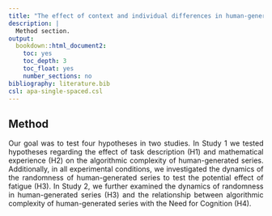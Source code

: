 ```yaml
---
title: "The effect of context and individual differences in human-generated randomness"
description: |
  Method section.
output:
  bookdown::html_document2:
    toc: yes
    toc_depth: 3
    toc_float: yes
    number_sections: no
bibliography: literature.bib
csl: apa-single-spaced.csl
---
```

## Method

Our goal was to test four hypotheses in two studies. In Study 1 we tested
hypotheses regarding the effect of task description (H1) and mathematical
experience (H2) on the algorithmic complexity of human-generated series.
Additionally, in all experimental conditions, we investigated the dynamics of
the randomness of human-generated series to test the potential effect of fatigue
(H3). In Study 2, we further examined the dynamics of randomness in
human-generated series (H3) and the relationship between algorithmic complexity
of human-generated series with the Need for Cognition (H4).

```r
# Globals
ROOT <- here::here()
HERE <- file.path(ROOT, "notebooks")
DATA <- file.path(ROOT, "data", "proc")
FIG <- file.path(ROOT, "png")

knitr::opts_chunk$set(echo = FALSE,
                      include = FALSE,
                      message = FALSE,
                      warning = FALSE,
                      fig.height = 5,
                      fig.path = file.path(ROOT, "png"))
```

```r
## Load necessary packages
library(tidyverse)
library(broom)
library(lattice)
library(MuMIn)
library(lme4)
library(lmerTest)
library(kableExtra)
library(ggpubr)
library(quantreg) 
library(emmeans)
library(mgcv)
library(itsadug)

## Set ggplot theme
theme_set(theme_classic())
COLORS <- RColorBrewer::brewer.pal(8, "Set1")
options(
    ggplot2.discrete.color = COLORS,
    ggplot2.discrete.fill  = COLORS
)
```

## Study 1.

In the first study, participants were tested individually in sessions that
lasted about 15 minutes. They were simply asked to produce a binary series of
300 elements. We gathered the responses from the participants using a custom
software^[It is available on GitHub under MIT License https://github.com/MikoBie/Survey.].

```r
## Load Study 1 data for general analysis
data <- read.csv2(file.path(DATA, "Study1.csv")) %>%
   mutate(Condition = factor(Condition, levels = c( "No Instruction", "Stock Market", "Coin Tossing")))

## Load Study 1 data form in-depth analysis
seq8 <- read.csv2(file.path(DATA, "Study1_seq8.csv")) %>%
  mutate(Condition = fct_relevel(as.factor(Condition), "No Instruction"))
``` 

### Procedure and Design

The experiment followed a 2 x 3 factorial design with two between-subjects
factors: the mathematical experience and the task description. Participants
were two groups of students recruited either from the Psychology or Chemistry
faculties at the University of Warsaw. We assumed that students who chose as
their major psychology had a relatively small exposure to concepts related to
randomness while students from the Faculty of Chemistry were more familiar
with them due to their generally better quantitative training. We based this
assumption on the number of obligatory courses students had to take in both
programs. For chemistry students, it was nearly 200 hours of classes related
to math, physics, and statistics during the first three years, while for
psychology it was just 90 hours of applied statistics over five years. In
both groups, participants were assigned randomly to one of the three
experimental conditions: 1) No Instruction (NI); 2) Coin Tossing Instruction
(CTI); and 3) Stock Market Instruction (SMI). In all three conditions, we
used custom software to run the experiment. Every 1.25 second it displayed a
red square for .75 second. Furthermore, in the No Instruction condition
participants were simply asked to select randomly and press one of the two
predefined keys every time they saw the red square. In the Coin Tossing
condition, participants were instructed to imagine a toss of a fair coin
whenever they saw the red square and press either key marked as tails or
heads. In the Stock Market condition, participants were asked to imagine a
stock market chart and to assume that price fluctuations were random. They
were instructed to try to predict whether the price in the next time step
will go up or down and to press either key marked "up" or
"down".

### Participants

The participants were students from the Faculty of Psychology and
Faculty of Chemistry at the University of Warsaw.
A total of (183) subjects (129 females),
aged from 18 to 30 (\(M = 21.54,\ SD = 2.12\)), were randomly assigned to one
of the experimental conditions. The procedure was approved by the ethics
committee of the Robert Zajonc Institute for Social Studies at the University
of Warsaw. All participants gave informed consent before taking part in the
study.

### Data processing

Although the participants were instructed to only press relevant keys when
they saw the red square some pressed it more and some less than 300 times.
Therefore, the length of the series varied between subjects from 218 to 1016
elements (\(Median = 300\)). However, there were only a few people who
produced significantly longer series than others. Therefore, we cut off
observations exceeding the typical length of the series, i.e. we cut off the
last 10\% of observations (those with more than 313 elements).

We used "pybdm"^[It is a Python package implementing Coding
Theorem and Block Decomposition methods for estimating algorithmic complexity
[@soler-toscano2014; @zenil_decomposition_2018]. It is available as a
standard package through PyPI https://pypi.org/project/pybdm/}.] library
to estimate algorithmic complexity of series. All other analyses were
performed using R language [@rcore] with "nlme" and
"lme4" packages for estimating linear mixed models
[@bates_fitting_2015; @nlme] and "quantreg" package for fitting
quantile regression [@koenker_quantreg_2020].

For each participant, we computed an overall algorithmic complexity of the
entire sequence as well as vectors of complexity estimates in rolling windows
of different lengths. The former was normalized (using the method described
in \citealp{zenil_decomposition_2018]) because even though we cut off the
last 10\% of the longest series the lengths still varied. Normalized
algorithmic complexity ranges from $0$ to $1$ where $0$ stands for the
simplest possible object and $1$ for the most complex object of a given size.
The rolling algorithmic complexity was calculated for window lengths from 5
to 9. This corresponds to the estimated capacity of the working memory which
is usually said to be \(7\ \pm 2\) elements [@baddeley1986]. Herein, we
present the results only for the window of length 8. The rest can be found in
Supplementary Materials.

### Results

Before conducting a more detailed analysis, we tested hypotheses regarding
the effect of the task description (H1) and mathematical experience (H2) on
the overall algorithmic complexity of human-generated series. For testing
these hypotheses we used non-parametric tests to assess whether the
distributions of algorithmic complexity were systematically different between
groups of observations.

```r
kruskal.test(cmx~Condition, data = data)
```
```r
# Full quantile process model
proc <- rq(cmx~Condition, tau = -1, data = data, method = "br")

# Quartile model
qreg <- rq(cmx~Condition, tau = 1:3/4, data = data, method = "br")
summary(qreg, se = "rank")
```

```r
plt1 <- data %>%
    ggplot(aes(x = cmx, fill = Condition)) +
    geom_histogram(bins = 10, color = "white") +
    facet_wrap(~Condition, ncol = 1L) +
    labs(x = "Normalized Algorithmic Complexity", y = "Count") +
    guides(fill = FALSE)

plt2 <- t(proc$sol) %>%
    as_tibble %>%
    select(
        tau,
        zero  = `(Intercept)`,
        coin  = `ConditionCoin Tossing`,
        stock = `ConditionStock Market`
    ) %>%
    mutate(
        "Coin Tossing" = zero + coin,
        "Stock Market" = zero + stock,
        "No Instruction" = zero
    ) %>%
    pivot_longer(-c(tau:stock), names_to = "Condition", values_to = "Qbar") %>%
    mutate(Condition = factor(Condition, levels = c("No Instruction", "Stock Market", "Coin Tossing"))) %>%
    ggplot(aes(x = tau, y = Qbar, color = Condition, group = Condition)) +
    geom_line(show.legend = FALSE) +
    geom_vline(xintercept = .5, linetype = 2L) +
    labs(x = "Quantile", y = "Normalized Alogorithmic Complexity", color = "Conditions")

figure2 <- ggarrange(plt1,plt2)

figure2

figure2 %>% ggsave(filename = file.path(FIG,"figure_2.png"),
       device = "png",
       dpi = 300,
       height = 4.5,
       width = 10)
```

The non-parametric Kruskal-Wallis Test revealed a significant difference
between distributions of algorithmic complexity in task description
conditions, $\chi^2(2) = 7.0051, p = .0301$. The closer visual examination of
the histograms revealed that the main difference between distributions was in
their left tails (see the left panel of Figure \@ref(fig:plot2)). In the NI
condition, the frequency of the lowest results is relatively higher than in
the CTI and SMI conditions. Therefore, to better understand this effect, we
used quantile regression [@koenker_quantile_2001] to estimate the full
quantile process in the three experimental groups as well as calculate $95\%$
confidence intervals for the first, second, and third quartiles. As
Figure \@ref(fig:plot2) shows, there is a clear gap between low quantiles
(left tail) in the No Instruction condition compared to other conditions.
Furthermore, confidence intervals showed that there are significant
differences in terms of 1st quartiles between the NI condition and both SMI,
$95\%\ CI\ [.0868\ .4576]$, and CTI conditions, $95\%\ CI\ [.0851\
.4079]$. In the case of the second quartile, a significant difference was
observed only between the CTI and NI conditions, $95\%\ CI\ [.0118\ .872]$.
No significant differences were observed in the case of the third quartile.
These results confirm that the gap visible in Figure \@ref(fig:plot2) is
statistically significant. This indicates that both the Stock Market and Coin
Tossing conditions prevented participants from producing series of low
algorithmic complexity. The differences in the task description conditions
seem not to affect the upper parts of the distributions (roughly above
median). Thus, the results suggest that the task description do not enhance
the ability to generate random-like sequences, as many researchers believed
e.g. [@ayton1991], but rather helps to activate it whatsoever,
resulting in significantly less trivially non-random sequences being
produced.


```r
c(
    list(Faculty = data),
    split(data, data$Condition)
)%>%
    map2(names(.), ~ {
        mutate(tidy(wilcox.test(cmx ~ Faculty, data = .x, exact = FALSE)), condition = .y, .before = 1L)
    }) %>%
    bind_rows %>%
    select(
        Condition = condition,
        W = statistic,
        p = p.value
    )
```

To test the second hypothesis that students with more mathematical experience
will produce series more complex than others we compared distributions of
algorithmic complexity in groups of chemistry and psychology students. The
Wilcoxon Rank Sum Test revealed that the main difference was not significant,
$W = 4191.5,\ p=.9866$. The further analysis within experimental conditions
also did not yield significant differences in distributions of algorithmic
complexity between faculties (NI, $W = 451.5,\ p = .8083$; SMI, $W = 531,\
.3447$; CTI, $W = 422,\ p = .3184$). Although this result suggests that the
mathematical experience does not affect the overall algorithmic complexity of
the produced series we argue that this conclusion needs further examination.
In this study, we estimated mathematical experience based on a field of
studies. Therefore, we did not control for the actual mathematical experience
but used the number of classes students have taken throughout their academic
career as a proxy.

```r
lmm0 <- lmer(log(cmx_w) ~ idx + Faculty * Condition + (1 | id), data = seq8)

lmm1 <- lmer(
    formula = log(cmx_w) ~ Condition + idx + Faculty +
        (0 + dummy(Condition, "No Instruction") | id) +
        (0 + dummy(Condition, "Coin Tossing") | id) +
        (0 + dummy(Condition, "Stock Market") | id),
    data = seq8)

summary(lmm1)

compare <- emmeans(lmm1, "Condition", lmerTest.limit = 53164) %>%
    pairs(rev = TRUE, adjust = "holm")

compare
eff_size(compare, edf = 179, sigma = sigma(lmm1))
r.squaredGLMM(lmm1)

prof <- profile(lmm1, which = c("theta_"), signames = FALSE)
(ci <- confint(prof))

anova(lmm0, lmm1)
```

In a more detailed analysis, we used the rolling algorithmic complexity. We
estimated a linear mixed-effects model to test the third hypothesis that
algorithmic complexity decreases over time (i.e. effect of fatigue). We
present herein analysis for a rolling window of length 8 only as this model
attained the best goodness-of-fit. The specification of the rest of the
models is in Supplementary Materials together with a reproducible R script.
The dependent variable (algorithmic complexity) in the models was
log-transformed so back-transformed model predictions were bounded to be
non-negative since there is no notion of negative randomness / algorithmic
complexity. All models included, as fixed effects, the following factors:
time step, task description type (with NI condition used as the reference
level), and mathematical experience (Chemistry students used as the reference
level). Goodness-of-fit of the models was assessed with marginal \(R^2\)
(variance retained by fixed effects only) and conditional \(R^2\) (variance
retained by the model as such) as proposed by
[@nakagawa_coefficient_2017].

In the rolling window model random intercepts and slopes for task description
conditions were included (clustered by subjects). The model indicated several
significant effects. There was a significant negative effect of the time step
on the algorithmic complexity, \(t(52983.31) = -21.98,\ p < .01\). With each
time step, the algorithmic complexity decreased by \(.004\%\ \pm .0002\).
This result supports the third hypothesis regarding the observed decline in
the algorithmic complexity over time. Additionally, there were significant
differences between task description conditions but not between the levels of
mathematical experience (see Table \@ref(tab:table1)). In SMI
condition algorithmic complexity was higher, \(1.69\%\ \pm.74\), than in NI n
condition, \(t(99.07) = 2.28,\ d = .313,\ p = .04\). Similarly, the
algorithmic complexity in CTI condition was \(2.05\%\ \pm.8\) higher than in
NI Condition, \(t(106.38) = 2.68,\ d = .399,\ p = .02\). Although most of the
fixed effects were statistically significant they explained only $2.83\%$ of
the variation while after including the random effects the fraction was
$46.82\%$. The closer examination revealed that the model with
subject-specific random intercepts and slopes (for task description
conditions) fitted the data better than the model with random intercepts
only, $\chi^2(1)= 10.5, p < .001$. Therefore, the between-subjects variance
was the function of the task description conditions. The profiled confidence
intervals of standard deviation in all three experimental conditions
(cf. Figure \@ref(fig:plot3)) show that in NI condition
between-subjects variance was significantly higher than in CTI (an analysis
of deviance of the model which included independent terms for the variance in
all three task description conditions against the model which included an
independent term for variance CTI condition was significant, $\chi^2(1) =
12.021,\ p < .001$) and SMI conditions (an analysis of deviance of the model
which included independent terms for the variance in all three task
description conditions against the model which included an independent term
for variance in the Stock Market condition was significant $\chi^2(1) =
6.251,\ p = .0124$). These outcomes are in line with the quantile regression
results for the overall algorithmic complexity. The reason why people perform
better in CTI and SMI conditions than in NI condition is the fact that in the
former they can usually avoid trivial series with near-zero (normalized)
complexity. Hence, on average, the difference between average complexity
produced by two different people in these conditions is lower than in NI
condition.

```r
lmm_zero_coin0 <- lmer(
    formula = log(cmx_w)~ Condition + id +
        (0 + I(dummy(Condition, "No Instruction") + dummy(Condition, "Coin Tossing")) | id) +
        (0 + dummy(Condition, "Stock Market") | id),
    data = seq8, 
    REML = FALSE
)

lmm_zero_stock0 <- lmer(
  formula = log(cmx_w) ~ Condition + id +
    (0 + I(dummy(Condition, "No Instruction") + dummy(Condition, "Stock Market")) | id) +
    (0 + dummy(Condition, "Coin Tossing") | id),
  data = seq8,
  REML = FALSE)
                  

lmm_zero <- lmer(
    formula = log(cmx_w) ~ Condition + id +
        (0 + dummy(Condition, "No Instruction") | id) +
        (0 + dummy(Condition, "Coin Tossing") | id) +
        (0 + dummy(Condition, "Stock Market") | id),
    data = seq8,
    REML = FALSE
)

(aov_zero_coin <- anova(lmm_zero_coin0, lmm_zero))
(aov_zero_stock <- anova(lmm_zero_stock0, lmm_zero))

```
```r
eff <- tibble(
    effect = fct_inorder(c("No Instruction", "Stock Market", "Coin Tossing", "Residuals")),
    sd = as.data.frame(VarCorr(lmm1))$sdcor,
    lo = ci[, 1],
    hi = ci[, 2]
)

figure3 <- eff %>%
    mutate(effect = factor(effect, levels = c( "No Instruction", "Stock Market", "Coin Tossing", "Residuals"))) %>%
    ggplot(aes(x = effect, y = sd, color = effect)) +
    geom_segment(aes(xend = effect, y = lo, yend = hi), alpha = .5, size = 2, show.legend = FALSE) +
    geom_point(shape = 21L, fill = "white", size = 3, show.legend = FALSE) +
    geom_signif(comparisons = list(c("No Instruction", "Stock Market"),
                                   c("No Instruction", "Coin Tossing")),
                color = "black",
                linetype = 2L,
                annotations = c("p = .012", "p =.001"),
                step_increase = .1) +
    
    labs(x = "Conditions", y = "Standard deviation of the Aglorithmic Complexity", color = "")
figure3
figure3 %>%
  ggsave(filename = file.path(FIG,"figure_3.png"),
       device = "png",
       dpi = 300,
       height = 4.5,
       width = 6)
```

```r
Predictors_names <- rownames(coef(summary(lmm1)))
coef(summary(lmm1)) %>% 
  as.tibble() %>% 
  mutate(Predictors = Predictors_names) %>%
  select(Predictors,
         "Estimates" = 1,
         "Std. Error" = 2,
         "df*"=df,
         "t-value" = 4,
         "p-value" = 5) %>%
  kable(caption = "Estimated parameters of the rolling window model.") %>%
  footnote(general = 'Marginal R2 = 2.83%, Conditional R2=46.82% \\nStd. Deviation of the random individual effects s=.048, p<.001 \\n\\*Degrees of Freedom were adjusted with the Kenward-Roger Method')
```

Altogether, the results of Study 1 support H1 and H3. The task description
affected the randomness of the human-generated series. Subjects produced more
random sequences when the instructions included examples of random processes
(tossing a fair coin or random fluctuations in a stock market chart) than
when there was no instruction and participants were plainly asked to produce
random series. The difference was mainly due to the fact that in these
conditions, unlike the No Instruction condition, subjects were usually able
to avoid producing trivial series of low randomness (e.g. composed of almost
only of 1's or 0's), hence, the between-subjects variance of algorithmic
complexity was smaller in these groups. However, we argue that our results,
based on a detailed analysis of quantiles of the distributions in all
experimental groups, provide more insight into the effects of task
instruction in random sequence generation and show that important effects
occur not on the level of averages/central tendencies but rather in lower
tails of complexity distributions. Additionally, the results of Study 1
support the third hypothesis that the randomness of the series decreases over
time.

## Study 2.

The second study aimed to further investigate the observed effect of fatigue
on the random series production (H3) and to examine the relationship of
algorithmic complexity with the need for engaging cognitive resources in
challenging tasks (H4). The results of Study 1 showed that the algorithmic
complexity of human-generated series decreased over time. We argue that this
effect was caused by fatigue due to the task requiring constant attention.
Participants in an almost 15 minutes-long procedure were asked to produce 300
elements series without any break. In Study 2, we investigated whether this
effect would be also present in series of shorter independent tasks since
many researchers argued that the reason behind people's inability to produce
random-like series is the fact that subjects do not perceive each element as
independent e.g. [@kareev1995]. Therefore, in this study,
participants were asked to produce 10 independent binary series and to
complete Polish versions of the Need for Cognition Scale
[@matusz2011; @cacioppo1982]. Participants were recruited through a Polish
nationwide opinion poll Ariadna. It is an online poll often used to conduct
political surveys or scientific research. Depending on the declared length of
a study users are gratified with points which they can exchange for prizes.

```r
data2 <- read.csv2(file.path(DATA, "Study2.csv")) %>%
  #rename(Condition = warunek,
  #       need_for_cognition = potrzeba_poznania) %>%
  mutate(Condition = as.factor(Condition),
         IsHomogenous = if_else(Condition == "homogeneous", 0, 1),
         id = as.factor(id))
```

### Procedure and Design


We used an experimental design including one two-level between-subjects
variable. First, participants were assigned at random to either a homogeneous
instruction condition or a heterogeneous instruction condition. In both
conditions, similarly to Study 1, they were presented with a red square every
1.25 second for .75 second in ten 12 displays-long series. Thus, each subject
was supposed to generate 10 sequences of 12 elements. In the homogeneous
condition, in all series, participants were asked to imagine tossing of a fair
coin and report the result whenever they saw the red square. In the
heterogeneous condition, their task altered every second series. In the odd
series, they were asked to imagine the tossing of a fair coin and report the
result whenever they see the red square. In the even series, participants were
asked to imagine a stock market chart and to assume that price fluctuations are
generated by a random process. They were instructed to try to predict whether a
price will go up or down in the next time step and to report the outcome every
time they see the red square. After completing the procedure of generating
random series participants in both conditions were asked to fill in the Polish
version of the Need for Cognition Scale [@matusz2011; @cacioppo1982].


### Participants

A total number of 266 subjects agreed to take part in the study. However, due
to the unrealistic (too short or too long) time of completion and unfinished
surveys we excluded 80 participants. Therefore, finally, a sample of 186
participants (134 females), aged from 18 to 77 (\(M = 39.32,\ SD = 13.08\)),
was used. They were assigned at random to one of the experimental conditions.
The procedure was approved by the ethics committee of the Robert Zajonc
Institute for Social Studies at the University of Warsaw. All participants
gave informed consent before taking part in the study.

### Data processing

In online research, it is crucial to measure survey time and exclude
participants who completed the task in a suspiciously short or long amount of
time. Therefore, we removed the top \(15\%\) of observations with the
shortest response times and bottom \(15\%\) with the longest response times.
Although the participants were instructed to only press relevant keys when
they see a red square some people pressed it less frequently than 120 times
(ten sequences of 12 elements). Therefore, the total number of produced
elements in all series varied between subjects from 100 to 120 elements
(\(Median = 114\)).

Like in Study 1, we used ''pybdm'' library for Python to estimate the
algorithmic complexity of generated series^[https://pypi.org/project/pybdm/l].
The complexity of each sequence was estimated independently, so each participant
was represented by ten data points ordered in a time series. The algorithmic
complexity of each series was normalized because although the instruction
asked to produce 12 elements binary series the lengths varied.

```r
data2$Condition0 <- as.ordered(data2$Condition)
contrasts(data2$Condition0) <- "contr.treatment"

gamm1 <- gamm(cmx ~ need_for_cognition +
               Condition0 +
               s(ids, bs = 'tp', k = 10) +
               s(ids, by = Condition0, bs = 'tp', k = 10),
              random = list(id =~ 1, id =~ ids),
              data = data2)
summary(gamm1$gam)
summary(gamm1$lme)
r.squaredGLMM(gamm1$lme)
```
### Results

In Study 1, using a linear mixed model we discovered a small negative trend
(algorithmic complexity decreasing over time). Although the model fitted the
data and allowed to examine the effect of fatigue it did not account for the
fact that normalized complexity must remain bounded between 0 and 1.
Therefore, in order to solve this problem in Study 2 we used a generalized
additive mixed model (GAMM) which allows for a representation of more complex
nonlinear trends. Under two experimental conditions (heterogeneous and
homogeneous conditions) we tested whether altering task descriptions during
experiment series would diminish the fatigue effect. The dependent variable
was normalized algorithmic complexity of a currently generated series (10
data points per subject). The mean difference between experimental conditions
was represented with a single parametric effect with the homogeneous
condition used as a reference group. The second parametric effect was a
linear regression term corresponding to the effect of the Need for Cognition.
For nonparametric effects, we had a non-linear difference in trends of
algorithmic complexity over time between the homogenous and heterogeneous
conditions (with the homogeneous condition being the reference level in dummy
coding) and a non-linear trend of algorithmic complexity over time.
Additionally, we used subject-level random intercepts and slopes for the time
trend in order to model systematic between-subjects differences.
Goodness-of-fit of the model were assessed with marginal \(R^2\) (variance
retained by fixed effects only) and conditional \(R^2\) (variance retained by
the model as such) [@nakagawa_coefficient_2017].

The fitted model explained $50.7\%$ of the variance with fixed effects
reproducing $10.67\%$. The non-linear trend of algorithmic complexity over
time was significant (compare Figure \@ref(fig:plot4)),
$F(edf=3.587, Ref.df=3.587) = 11.863, p < .0001$. The negative effect of time
was approximately linear for the first five series and then the curve
flattened and remained at approximately the same level for the rest of the
series. However, neither linear ($t(180) = -1.69, p = .091$) nor non-linear
($F(edf = 1, Ref.df = 1) = 1.956, p = .162$) differences between the
homogenous and heterogeneous conditions were significant. The alternation of
task description did not inhibit the effect of fatigue. Additionally, there
was a small significant parametric effect of the Need for Cognition, ($t(180)
= 2.66, p = .009$). With an average of $.01$ point increase on the Need for
Cognition Scale, there was $.2\ \pm.093$ point change of the Algorithmic
Complexity of the series. This positive relationship between the randomness
of series and the Need for Cognition scale provided support for H4. People
with a tendency to engage in intellectually challenging tasks performed
better in random-series generation tasks.

```r
data_plt4 <- get_predictions(gamm1$gam,
                        cond = list(ids = seq(min(data2$ids),
                                              max(data2$ids),
                                              length = 10)),
                        se = TRUE,
                        print.summary = FALSE)

figure4 <- data_plt4 %>%
  ggplot(aes(x = ids, y = fit)) +
  geom_line(aes(color = Condition0), show.legend = FALSE)  +
  geom_ribbon(aes(ymin = fit-CI, ymax = fit + CI, group = Condition0), alpha = .1) +
  scale_x_continuous(breaks=seq(0,10,1))+
  ylab("Normalized Algorithmic Complexity") +
  xlab("Series Number")
figure4 
figure4 %>%
  ggsave(filename = file.path(FIG,"figure_4.png"),
       device = "png",
       dpi = 300,
       height = 4.5,
       width = 6)
```
## References

<!-- CSS styling -->
<style>
    p {
        text-align: justify;
        height: 100%;
    }
</style>